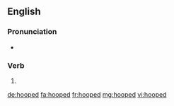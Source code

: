 ==English==

===Pronunciation===
* {{IPA|/huːpt/|lang=en}}

===Verb===
{{head|en|verb form}}

# {{en-past of|hoop}}

[[de:hooped]]
[[fa:hooped]]
[[fr:hooped]]
[[mg:hooped]]
[[vi:hooped]]